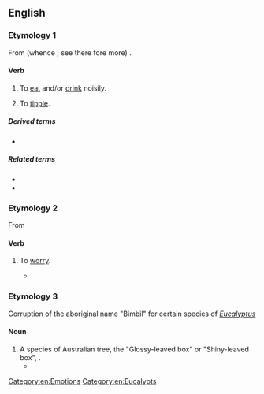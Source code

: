 ==English==

===Etymology 1===
From {{der|en|enm|bibben}} (whence {{m|en|bib}}; see there fore more) {{suf|en||le}}.

====Verb====
{{en-verb|bibbl}}

# To [[eat]] and/or [[drink]] noisily.
# {{lb|en|intransitive}} To [[tipple]].

=====Derived terms=====
* {{l|en|bibbler}}

=====Related terms=====
* {{l|en|bib}}
* {{l|en|bibber}}

===Etymology 2===
From {{etyl|yi|en}}

====Verb====
{{en-verb|bibbl}}

# {{lb|en|colloquial}} To [[worry]].
#* {{quote-text|en|year=1919|author=Herbert Quick|title=The Fairview Idea: A Story of the New Rural Life|page=39|passage="Foxes have holes,' Uncle Abner," said Daisy, " 'and the birds of the air have nests, but the son of man hath not where to lay his head.' Why should we worry when we have such a bully place as this tent?" "Ish ka '''bibble'''," said the Reverend Frank. "Well," said I, "about the time the mosquitoes begin to come out of the marsh, you'll begin to '''bibble'''."}}

===Etymology 3===
Corruption of the aboriginal name "Bimbil" for certain species of ''[[Eucalyptus]]''
====Noun====
{{en-noun|bibble}}
# A species of Australian tree, the "Glossy-leaved box" or "Shiny-leaved box", {{taxlink|Eucalyptus tereticornis|species}}.
#*{{quote-book|en|author=J. H. Maiden|title=A Critical Revision of the Genus ''Eucalyptus''|year=1909|passage="'''Bibble''' Box," " Broad-leaf Box," or " Peppermint Box." Useful for fencing purposes, &c. Strong and durable. Habitat, open forests and low flats. Plentiful in some localities. Flowering period varies.}}

[[Category:en:Emotions]]
[[Category:en:Eucalypts]]